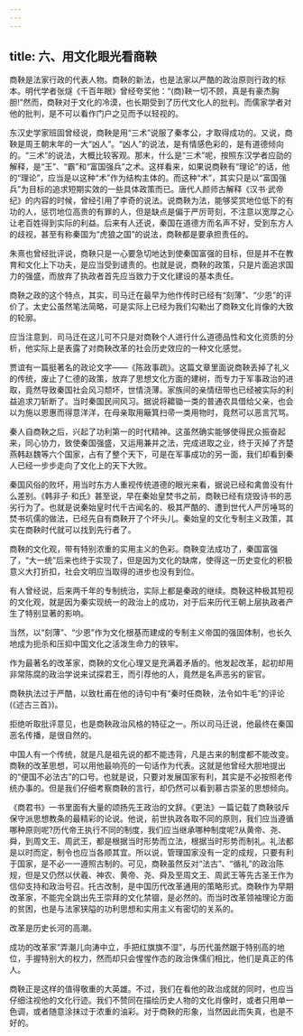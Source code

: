 ```yaml
---
---
---
```

title: 六、用文化眼光看商鞅
---



商鞅是法家行政的代表人物。商鞅的新法，也是法家以严酷的政治原则行政的标本。明代学者张燧《千百年眼》曾经夸奖他：“(商)鞅一切不顾，真是有豪杰胸胆!”然而，商鞅对于文化的冷漠，也长期受到了历代文化人的批判。而儒家学者对他的批判，是不可以看作门户之见而予以轻视的。

东汉史学家班固曾经说，商鞅是用“三术”说服了秦孝公，才取得成功的。又说，商鞅是周王朝末年的一大“凶人”。“凶人”的说法，是有情感色彩的，是有道德倾向的。“三术”的说法，大概比较客观。那末，什么是“三术”呢，按照东汉学者应劭的解释，是“王”、“霸”和“富国强兵”之术。这样看来，如果说商鞅有“理论”的话，他的“理论”，应当是以这种“术”作为结构主体的。而这种“术”，其实只是以“富国强兵”为目标的追求短期实效的一些具体政策而已。唐代人颜师古解释《汉书·武帝纪》的内容的时候，曾经引用了李奇的说法。说商鞅为法，能够奖赏地位低下的有功的人，惩罚地位高贵的有罪的人，但是缺点是偏于严厉苛刻，不注意以宽厚之心让老百姓得到实际的利益。后来有人还说，秦国在道德方而名声不好，受到东方人的歧视，甚至有称秦国为“虎狼之国”的说法，商鞅都是要承担责任的。

朱熹也曾经批评说，商鞅只是一心要急切地达到使秦国富强的目标，但是并不在教育和文化上下功夫，是应当受到谴责的。也就是说，商鞅的政策，只是片面追求国力的强盛，而放弃了执政者首先应当致力于文化建设的基本责任。

商鞅之政的这个特点，其实，司马迁在最早为他作传时已经有“刻薄”、“少恩”的评价了。太史公虽然笔法简略，可是实际上已经为我们勾勒出了商鞅文化肖像的大致的轮廓。

应当注意到．司马迁在这儿可不只是对商鞅个人进行什么道德品性和文化资质的分析，他实际上是表露了对商鞅改革的社会历史效应的一种文化感觉。

贾谊有一篇挺著名的政论文字——《陈政事疏》。这篇文章里面说商鞅丢掉了礼义的传统，废止了仁德的政策，放弃了思想文化方面的建树，而专力于军事政治的进取，竟然导致秦国社会风习颓坏，世情浇薄。家族间的亲情纽带也已经被实际的利益追求刀斩断了。当时秦国民间风习。据说将耱锄一类的普通农具借给父亲，也会以为施以恩惠而得意洋洋，在母亲取用簸箕扫帚一类用物时，竟然可以恶言咒骂。

秦人自商鞅之后，兴起了功利第一的时代精神。这虽然确实能够使得民众振奋起来，同心协力，致使秦国强盛，又运用兼并之法，完成进取之业，终于灭掉了齐楚燕韩赵魏等六个国家，占有了整个天下，可是在军事成功的另一面，我们却看到秦人已经一步步走向了文化上的天下大败。

秦国风俗的败坏，用当时东方人重视传统道德的眼光来看，据说已经和禽兽没有什么差别。《韩非子·和氏》甚至说，早在秦始皇焚书之前，商鞅已经有烧毁诗书的恶劣行为了。也就是说秦始皇时代千古闻名的、极其严酷的、遭到世代人严厉唾骂的焚书坑儒的做法，已经先自有商鞅开了个坏头儿。秦始皇的文化专制主义政策，其实在商鞅时代就可以找到先行者了。

商鞅的文化观，带有特别浓重的实用主义的色彩。商鞅变法成功了，秦国富强了，“大一统”后来也终于实现了，但是因为文化的缺席，使得这一历史变化的积极意义大打折扣，社会文明应当取得的进步也没有到位。

有人曾经说，后来两千年的专制统治，实际上都是秦政的继续。商鞅这种极其短视的文化观，就是因为秦实现统一的政治上的成功，对于后来历代王朝上层执政者产生了特别显著的影响。

当然，以“刻薄”、“少恩”作为文化根基而建成的专制主义帝国的强固体制，也长久地成为扼杀和压抑中国文化之活泼生命力的铁牢。

作为最著名的改革家，商鞅的文化心理又是充满着矛盾的。他发起改革，起初却用非常陈腐的政治学说来试探君王，而引荐他的人，竟然是名声恶劣的宦官。

商鞅执法过于严酷，以致杜甫在他的诗句中有“秦时任商鞅，法令如牛毛”的评论(《述古三首》)。

拒绝听取批评意见，也是商鞅政治风格的特征之一。所以司马迁说，他最终在秦国恶名传播，是很自然的。

中国人有一个传统，就是凡是祖先说的都不能违背，凡是古来的制度都不能改变。商鞅的改革思想，可以用他最响亮的一句话作为代表。这就是他曾经大胆地提出的“便国不必法古”的口号。也就是说，只要对发展国家有利，其实是不必按照老传统办事的。但是我们仔细考察商鞅的言行，却仍然可以看到慕古崇圣的思想倾向。

《商君书》一书里面有大量的颂扬先王政治的文辞。《更法》一篇记载了商鞅驳斥保守派思想教条的最精彩的论说。他说，前世执政各取不同的原则，我们应当遵循哪种原则呢?历代帝王执行不同的制度，我们应当继承哪种制度呢?从黄帝、尧、舜，到周文王、周武王，都是根据当时形势而立法，根据当时形势而制礼。礼法都是以时而定，制令也应当各顺其宜。所以说，管理国家没有一定的成规，只要有利于国家，是不必一一遵照古制的。可见，商鞅虽然反对“法古”、“循礼”的政治陈规，但是又仍然以伏羲、神农、黄帝、尧、舜及至周文王、周武王等先古圣王作为信仰支持和政治号召。托古改制，是中国历代改革通用的策略形式。商鞅作为早期改革家，不能完全跳出先王崇拜的文化禁锢，是必然的。而当时改革领袖理论方面的贫困，也是与法家狭隘的功利思想和实用主义有密切的关系的。

改革是历史长河的高潮。

成功的改革家“弄潮儿向涛中立，手把红旗旗不湿”，与历代虽然踞于特别高的地位，手握特别大的权力，然而却只会惺惺作态的政治侏儒们相比，他们是真正的伟人。

商鞅正是这样的值得敬重的大英雄。不过，我们在看他的政治成就的同时，也应当仔细注视他的文化行迹。我们不赞同在描绘历史人物的文化肖像时，或者只用单一色调，或者随意涂抹过于浓重的油彩。对于商鞅的形象，当然因此而失真，也是不好的。